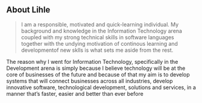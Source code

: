 ## About Lihle

> I am a responsible, motivated and quick-learning individual. My background and
> knowledge in the Information Technology arena coupled with my strong technical
> skills in software languages together with the undying motivation of continous 
> learning and developmentof new sklls is what sets me aside from the rest.

The reason why I went for Information Technology, specifically in the Development arena 
is simply because I believe technology will be at the core of businesses
of the future and because of that my aim is to develop systems that will connect businesses across all industries, develop 
innovative software, technological development, solutions and services, in a manner
that’s faster, easier and better than ever before


  


